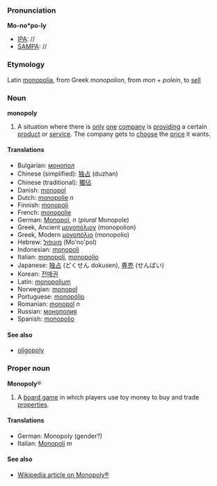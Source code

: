 ===Pronunciation===

'''Mo-no*po-ly'''
*[[IPA]]: //
*[[SAMPA]]: //

<!-- what kind of rubbish is this: MOH-noh-POH-lee ?-->

===Etymology===
Latin [[monopolia]], from Greek ''monopolion'', from ''mon'' + ''polein'', to [[sell]]

===Noun===
'''monopoly'''

#A situation where there is [[only]] [[one]] [[company]] is [[provide|providing]] a certain [[product]] or [[service]]. The company gets to [[choose]] the [[price]] it wants.

====Translations====
*Bulgarian: [[монопол]]
*Chinese (simplified): [[独占]] (duzhan)
*Chinese (traditional): [[獨佔]]
*Danish: [[monopol]]
*Dutch: [[monopolie]] ''n''
*Finnish: [[monopoli]]
*French: [[monopolie]]
*German: [[Monopol]], ''n'' (''plural'' Monopole)
*Greek, Ancient [[μονοπόλιον]]  (monopolion)
*Greek, Modern [[μονοπόλιο]] (monopolio)
*Hebrew: [[מונופול]] (Mo'no'pol)
*Indonesian: [[monopoli]]
*Italian: [[monopoli]], [[monopolio]]
*Japanese: [[独占]] (どくせん dokusen), [[専売]] (せんばい)
*Korean: [[전매권]]
*Latin: [[monopolium]]
*Norwegian: [[monopol]]
*Portuguese: [[monopólio]]
*Romanian: [[monopol]] ''n''
*Russian: [[монополия]]
*Spanish: [[monopolio]]

====See also====
*[[oligopoly]]

===Proper noun===
'''Monopoly'''&reg;

#A [[board game]] in which players use toy money to buy and trade [[property|properties]].

====Translations====
*German: Monopoly (gender?)
*Italian: [[Monopoli]] ''m''

====See also====
*[[w:Monopoly (game)|Wikipedia article on Monopoly&reg;]]